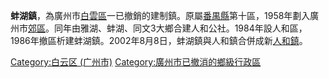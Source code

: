 {{about|以蚌湖地區建制的行政單位|蚌湖地區|蚌湖}}
'''蚌湖鎮'''，為廣州市[[白雲區_(廣州市)|白雲區]]一已撤銷的建制鎮。原屬[[番禺縣|番禺縣]]第十區，1958年劃入廣州市[[郊區_(廣州市)|郊區]]。同年由雅湖、蚌湖、同文3大鄉合建人和公社。1984年設人和區，1986年撤區析建蚌湖鎮。2002年8月8日，蚌湖鎮與人和鎮合併成新[[人和鎮_(廣州市)|人和鎮]]。

{{GZ-stub}}
[[Category:白云区_(广州市)|Category:白云区 (广州市)]]
[[Category:廣州市已撤消的鄉級行政區|Category:廣州市已撤消的鄉級行政區]]
